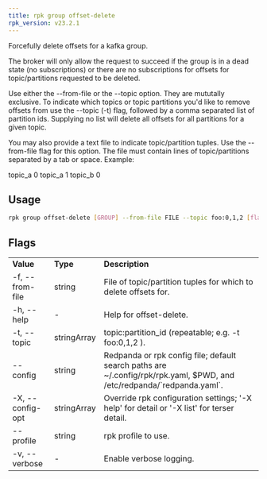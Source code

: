 ```yaml
---
title: rpk group offset-delete
rpk_version: v23.2.1
---
```


Forcefully delete offsets for a kafka group.

The broker will only allow the request to succeed if the group is in a dead
state (no subscriptions) or there are no subscriptions for offsets for
topic/partitions requested to be deleted.

Use either the --from-file or the --topic option. They are mututally exclusive.
To indicate which topics or topic partitions you'd like to remove offsets from use
the --topic (-t) flag, followed by a comma separated list of partition ids. Supplying
no list will delete all offsets for all partitions for a given topic.

You may also provide a text file to indicate topic/partition tuples. Use the
--from-file flag for this option. The file must contain lines of topic/partitions
separated by a tab or space. Example:

topic_a 0
topic_a 1
topic_b 0

## Usage

```bash
rpk group offset-delete [GROUP] --from-file FILE --topic foo:0,1,2 [flags]
```

## Flags

<table>
  <tbody>
    <tr>
      <td>
        <strong>Value</strong>
      </td>
      <td>
        <strong>Type</strong>
      </td>
      <td>
        <strong>Description</strong>
      </td>
    </tr>
    <tr>
      <td>-f, --from-file</td>
      <td>string</td>
      <td>File of topic/partition tuples for which to delete offsets for.</td>
    </tr>
    <tr>
      <td>-h, --help</td>
      <td>-</td>
      <td>Help for offset-delete.</td>
    </tr>
    <tr>
      <td>-t, --topic</td>
      <td>stringArray</td>
      <td>topic:partition_id (repeatable; e.g. -t foo:0,1,2 ).</td>
    </tr>
    <tr>
      <td>--config</td>
      <td>string</td>
      <td>
        Redpanda or rpk config file; default search paths are
        ~/.config/rpk/rpk.yaml, $PWD, and /etc/redpanda/`redpanda.yaml`.
      </td>
    </tr>
    <tr>
      <td>-X, --config-opt</td>
      <td>stringArray</td>
      <td>
        Override rpk configuration settings; '-X help' for detail or '-X list'
        for terser detail.
      </td>
    </tr>
    <tr>
      <td>--profile</td>
      <td>string</td>
      <td>rpk profile to use.</td>
    </tr>
    <tr>
      <td>-v, --verbose</td>
      <td>-</td>
      <td>Enable verbose logging.</td>
    </tr>
  </tbody>
</table>
